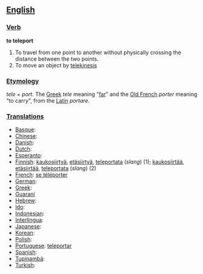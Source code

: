 == [[English]] ==

=== [[Verb]] ===
'''to teleport'''
# To travel from one point to another without physically crossing the distance between the two points.
# To move an object by [[telekinesis]]

=== [[Etymology]] ===
''tele'' + ''port''. The [[Greek]] ''tele'' meaning "[[far]]" and the [[Old French]] ''porter'' meaning "to carry", from the [[Latin]] ''portare''. 

=== [[Translations]] ===

*[[Basque]]:
*[[Chinese]]:
*[[Danish]]:
*[[Dutch]]:
*[[Esperanto]]:
*[[Finnish]]: [[kaukosiirtyä]], [[etäsiirtyä]], [[teleportata]] (''slang'') (1); [[kaukosiirtää]], [[etäsiirtää]], [[teleportata]] (''slang'') (2)
*[[French]]: [[se téléporter]]
*[[German]]:
*[[Greek]]:
*[[Guaraní]]
*[[Hebrew]]:
*[[Ido]]:
*[[Indonesian]]: 
*[[Interlingua]]:
*[[Japanese]]:
*[[Korean]]:
*[[Polish]]:
*[[Portuguese]]: [[teleportar]]
*[[Spanish]]:
*[[Tupinambá]]:
*[[Turkish]]: